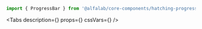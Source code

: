 


<Meta
    title='Компоненты/HatchingProgressBar'
    component={HatchingProgressBar}
/>


<!-- Canvas -->

<Story name='HatchingProgressBar'>
    <HatchingProgressBar
        value={number('value', 40)}
        hatchValue={number('hatchValue', 60)}
        view={select('view', ['positive', 'negative', 'attention', 'link', 'tertiary', 'secondary', 'primary', 'accent'])}
    />
</Story>


<!-- Docs -->

<ComponentHeader
    name='HatchingProgressBar'
    version={version}
    package='@alfalab/core-components/hatching-progress-bar'
    stage={1}
/>

```jsx
import { ProgressBar } from '@alfalab/core-components/hatching-progress-bar';
```

<Tabs
    description={<Description />}
    props={<Props of={HatchingProgressBarTS} />}
    cssVars={<CssVars css={styles} />}
/>

